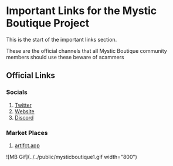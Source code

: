 
# Important Links for the Mystic Boutique Project

This is the start of the important links section. 

<Callout type="warning" emoji="✅">
   These are the official channels that all Mystic Boutique community members should use these beware of scammers
</Callout>


## Official Links

### Socials

1. [Twitter](https://twitter.com/MB_Secret)
1. [Website](https://mysticboutique.io/)
1. [Discord](https://discord.gg/p4cn95Zm3Z)

### Market Places

1. [artifct.app](https://artifct.app/)

![MB Gif](../../public/mysticboutique1.gif width="800")
